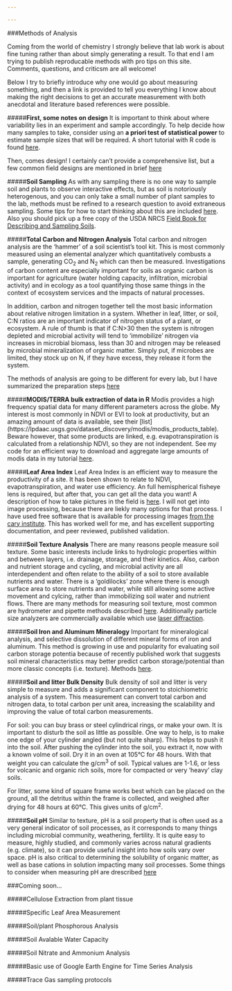 ```yaml
---

---
```


###Methods of Analysis

Coming from the world of chemistry I strongly believe that lab work is about fine tuning rather than about simply generating a result. To that end I am trying to publish reproducable methods with pro tips on this site. Comments, questions, and criticsm are all welcome!  

Below I try to briefly introduce why one would go about measuring something, and then a link is provided to tell you everything I know about making the right decisions to get an accurate measurement with both anecdotal and literature based references were possible.

#####**First, some notes on design**
It is important to think about where variability lies in an experiment and sample accordingly. To help decide how many samples to take, consider using an **a priori test of statistical power** to estimate sample sizes that will be required. A short tutorial with R code is found [here](power.html).  

Then, comes design! I certainly can't provide a comprehensive list, but a few common field designs are mentioned in brief [here](design.html)

#####**Soil Sampling**
As with any sampling there is no one way to sample soil and plants to observe interactive effects, but as soil is notoriously heterogenous, and you can only take a small number of plant samples to the lab, methods must be refined to a research question to avoid extraneous sampling. Some tips for how to start thinking about this are included [here](ssampling.html). Also you should pick up a free copy of the USDA NRCS [Field Book for Describing and Sampling Soils](https://www.nrcs.usda.gov/wps/portal/nrcs/detail/soils/research/guide/?cid=nrcs142p2_054184).

#####**Total Carbon and Nitrogen Analysis**
Total carbon and nitrogen analysis are the 'hammer' of a soil scientist's tool kit. This is most commonly measured using an elemental analyzer which quantitatively combusts a sample, generating CO~2~ and N~2~ which can then be measured. Investigations of carbon content are especially important for soils as organic carbon is important for agriculture (water holding capacity, infiltration, microbial activity) and in ecology as a tool quantifying those same things in the context of ecosystem services and the impacts of natural processes.

In addition, carbon and nitrogen together tell the most basic information about relative nitrogen limitation in a system. Whether in leaf, litter, or soil, C:N ratios are an important indicator of nitrogen status of a plant, or ecosystem. A rule of thumb is that if C:N>30 then the system is nitrogen depleted and microbial activity will tend to 'immobilize' nitrogen via increases in microbial biomass, less than 30 and nitrogen may be released by microbial mineralization of organic matter. Simply put, if microbes are limited, they stock up on N, if they have excess, they release it form the system. 

The methods of analysis are going to be different for every lab, but I have summarized the preparation steps [here](CN.html)

#####**MODIS/TERRA bulk extraction of data in R**
Modis provides a high frequency spatial data for many different parameters across the globe. My interest is most commonly in NDVI or EVI to look at productivity, but an amazing amount of data is available, see their [list] (https://lpdaac.usgs.gov/dataset_discovery/modis/modis_products_table). Beware however, that some products are linked, e.g. evapotranspiration is calculated from a relationship NDVI, so they are not independent. See my code for an efficient way to download and aggregate large amounts of modis data in my tutorial [here](modisrts.html).  

#####**Leaf Area Index**
Leaf Area Index is an efficient way to measure the productivity of a site. It has been shown to relate to NDVI, evapotranspiration, and water use efficiency. An full hemispherical fisheye lens is required, but after that, you can get all the data you want! A description of how to take pictures in the field is [here](lai.html). I will not get into image processing, because there are liekly many options for that process. I have used free software that is available for processing images [from the cary institute](http://www.caryinstitute.org/science-program/our-scientists/dr-charles-d-canham/gap-light-analyzer-gla). This has worked well for me, and has excellent supporting documentation, and peer reviewed, published validation. 

#####**Soil Texture Analysis**
There are many reasons people measure soil texture. Some basic interests include links to hydrologic properties within and between layers, i.e. drainage, storage, and their kinetics. Also, carbon and nutrient storage and cycling, and microbial activity are all interdependent and often relate to the ability of a soil to store available nutrients and water. There is a 'goldilocks' zone where there is enough surface area to store nutrients and water, while still allowing some active movement and cylcing, rather than immobilizing soil water and nutrient flows. There are many methods for measuring soil texture, most common are hydrometer and pipette methods described [here](texture.html). Additionally particle size analyzers are commercially available which use [laser diffraction](https://en.wikipedia.org/wiki/Laser_diffraction_analysis).

#####**Soil Iron and Aluminum Mineralogy**
Important for mineralogical analysis, and selective dissolution of different mineral forms of iron and aluminum. This method is growing in use and popularity for evaluating soil carbon storage potentia because of recently published work that suggests soil mineral characteristics may better predict carbon storage/potential than more classic concepts (i.e. texture). Methods [here](iron.html).

#####**Soil and litter Bulk Density**
Bulk density of soil and litter is very simple to measure and adds a significant component to stoichiometric analysis of a system. This measurement can convert total carbon and nitrogen data, to total carbon per unit area, increasing the scalability and improving the value of total carbon measurements.

For soil: you can buy brass or steel cylindrical rings, or make your own. It is important to disturb the soil as little as possible. One way to help, is to make one edge of your cylinder angled (but not quite sharp). This helps to push it into the soil. After pushing the cylinder into the soil, you extract it, now with a known volme of soil. Dry it in an oven at 105&deg;C for 48 hours. With that weight you can calculate the g/cm^3^ of soil. Typical values are 1-1.6, or less for volcanic and organic rich soils, more for compacted or very 'heavy' clay soils. 

For litter, some kind of square frame works best which can be placed on the ground, all the detritus within the frame is collected, and weighed after drying for 48 hours at 60&deg;C. This gives units of g/cm^2^.

#####**Soil pH**
Similar to texture, pH is a soil property that is often used as a very general indicator of soil processes, as it corresponds to many things including microbial community, weathering, fertility. It is quite easy to measure, highly studied, and commonly varies across natural gradients (e.g. climate), so it can provide useful insight into how soils vary over space. pH is also critical to determining the solubility of organic matter, as well as base cations in solution impacting many soil processes. Some things to consider when measuring pH are drescribed [here](ph.html)


###Coming soon...

#####Cellulose Extraction from plant tissue

#####Specific Leaf Area Measurement

#####Soil/plant Phosphorous Analysis

#####Soil Avalable Water Capacity

#####Soil Nitrate and Ammonium Analysis

#####Basic use of Google Earth Engine for Time Series Analysis

#####Trace Gas sampling protocols
